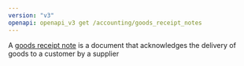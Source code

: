```yaml
---
version: "v3"
openapi: openapi_v3 get /accounting/goods_receipt_notes
---
```


A [goods receipt note](https://docs.rootfi.dev/api-reference/goods_receipt_notes/overview) is a document that acknowledges the delivery of goods to a customer by a supplier
